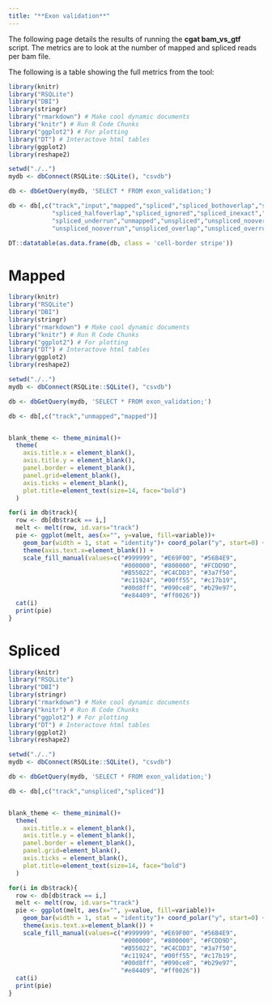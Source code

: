 ```yaml
---
title: "**Exon validation**"
---
```


The following page details the results of running the **cgat bam_vs_gtf** script. The metrics are to look at the number of mapped and spliced reads per bam file.

The following is a table showing the full metrics from the tool:

```r

library(knitr)
library("RSQLite")
library("DBI")
library(stringr)
library("rmarkdown") # Make cool dynamic documents
library("knitr") # Run R Code Chunks
library("ggplot2") # For plotting
library("DT") # Interactove html tables
library(ggplot2)
library(reshape2)

setwd("./..")
mydb <- dbConnect(RSQLite::SQLite(), "csvdb")

db <- dbGetQuery(mydb, 'SELECT * FROM exon_validation;')

db <- db[,c("track","input","mapped","spliced","spliced_bothoverlap","spliced_exact",      
            "spliced_halfoverlap","spliced_ignored","spliced_inexact","spliced_nooverlap","spliced_overrun",    
            "spliced_underrun","unmapped","unspliced","unspliced_nooverlap",
            "unspliced_nooverrun","unspliced_overlap","unspliced_overrun"  )]

DT::datatable(as.data.frame(db, class = 'cell-border stripe'))

```


# **Mapped**

```r

library(knitr)
library("RSQLite")
library("DBI")
library(stringr)
library("rmarkdown") # Make cool dynamic documents
library("knitr") # Run R Code Chunks
library("ggplot2") # For plotting
library("DT") # Interactove html tables
library(ggplot2)
library(reshape2)

setwd("./..")
mydb <- dbConnect(RSQLite::SQLite(), "csvdb")

db <- dbGetQuery(mydb, 'SELECT * FROM exon_validation;')

db <- db[,c("track","unmapped","mapped")]


blank_theme <- theme_minimal()+
  theme(
    axis.title.x = element_blank(),
    axis.title.y = element_blank(),
    panel.border = element_blank(),
    panel.grid=element_blank(),
    axis.ticks = element_blank(),
    plot.title=element_text(size=14, face="bold")
  )

for(i in db$track){
  row <- db[db$track == i,]
  melt <- melt(row, id.vars="track")
  pie <- ggplot(melt, aes(x="", y=value, fill=variable))+
    geom_bar(width = 1, stat = "identity")+ coord_polar("y", start=0) +  blank_theme +
    theme(axis.text.x=element_blank()) +
    scale_fill_manual(values=c("#999999", "#E69F00", "#56B4E9",
                               "#000000", "#800000", "#FCDD9D",
                               "#B55022", "#C4CDD3", "#3a7f50",
                               "#c11924", "#00ff55", "#c17b19",
                               "#00d8ff", "#090ce8", "#b29e97",
                               "#e84409", "#ff0026"))
  cat(i)
  print(pie)
}

```



# **Spliced**


```r

library(knitr)
library("RSQLite")
library("DBI")
library(stringr)
library("rmarkdown") # Make cool dynamic documents
library("knitr") # Run R Code Chunks
library("ggplot2") # For plotting
library("DT") # Interactove html tables
library(ggplot2)
library(reshape2)

setwd("./..")
mydb <- dbConnect(RSQLite::SQLite(), "csvdb")

db <- dbGetQuery(mydb, 'SELECT * FROM exon_validation;')

db <- db[,c("track","unspliced","spliced")]


blank_theme <- theme_minimal()+
  theme(
    axis.title.x = element_blank(),
    axis.title.y = element_blank(),
    panel.border = element_blank(),
    panel.grid=element_blank(),
    axis.ticks = element_blank(),
    plot.title=element_text(size=14, face="bold")
  )

for(i in db$track){
  row <- db[db$track == i,]
  melt <- melt(row, id.vars="track")
  pie <- ggplot(melt, aes(x="", y=value, fill=variable))+
    geom_bar(width = 1, stat = "identity")+ coord_polar("y", start=0) +  blank_theme +
    theme(axis.text.x=element_blank()) +
    scale_fill_manual(values=c("#999999", "#E69F00", "#56B4E9",
                               "#000000", "#800000", "#FCDD9D",
                               "#B55022", "#C4CDD3", "#3a7f50",
                               "#c11924", "#00ff55", "#c17b19",
                               "#00d8ff", "#090ce8", "#b29e97",
                               "#e84409", "#ff0026"))
  cat(i)
  print(pie)
}

```